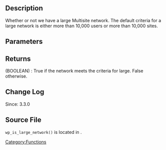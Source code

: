 == Description ==

Whether or not we have a large Multisite network.  The default criteria for a large network is either more than 10,000 users or more than 10,000 sites.

== Parameters ==

{{Parameter|$using|string|Sites or Users.|required|sites}}

== Returns ==

; (BOOLEAN) : True if the network meets the criteria for large. False otherwise.

== Change Log ==

Since: 3.3.0

== Source File ==

<tt>wp_is_large_network()</tt> is located in {{Trac|wp-includes/ms-functions.php}}.


[[Category:Functions]]